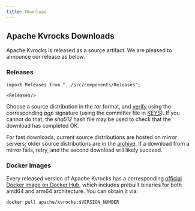 ```yaml
---
title: Download
---
```


## Apache Kvrocks Downloads

Apache Kvrocks is released as a source artifact. We are pleased to announce our release as below.

### Releases

````mdx-code-block
import Releases from "../src/components/Releases";

<Releases/>
````

Choose a source distribution in the *tar* format, and [verify](https://www.apache.org/dyn/closer.cgi#verify) using the corresponding *pgp* signature (using the committer file in [KEYS](https://downloads.apache.org/kvrocks/KEYS)).  If you cannot do that, the *sha512* hash file may be used to check that the download has completed OK.

For fast downloads, current source distributions are hosted on mirror servers; older source distributions are in the
[archive](https://archive.apache.org/dist/kvrocks/). If a download from a mirror fails, retry, and the second download will likely succeed.

### Docker Images

Every released version of Apache Kvrocks has a corresponding [official Docker image on Docker Hub](https://hub.docker.com/r/apache/kvrocks), which includes prebuilt binaries for both amd64 and arm64 architecture. You can obtain it via:

```
docker pull apache/kvrocks:$VERSION_NUMBER
```
